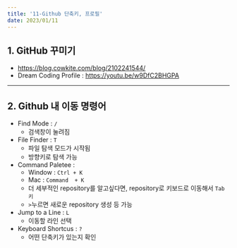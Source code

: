 ```yaml
---
title: '11-Github 단축키, 프로필'
date: 2023/01/11
---
```


## 1. GitHub 꾸미기

- https://blog.cowkite.com/blog/2102241544/
- Dream Coding Profile : https://youtu.be/w9DfC2BHGPA

---

## 2. Github 내 이동 명령어

- Find Mode : `/`
  - 검색창이 눌려짐
- File Finder : `T`
  - 파일 탐색 모드가 시작됨
  - 방향키로 탐색 가능
- Command Paletee :
  - Window : `Ctrl + K`
  - Mac : `Command  + K`
  - 더 세부적인 repository를 알고싶다면, repository로 키보드로 이동해서 `Tab 키`
  - `>`누르면 새로운 repository 생성 등 가능
- Jump to a Line : `L`
  - 이동할 라인 선택
- Keyboard Shortcus : `?`
  - 어떤 단축키가 있는지 확인
